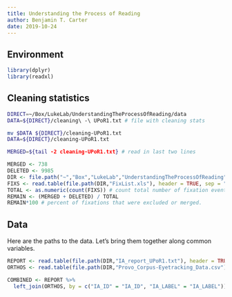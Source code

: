 ```yaml
---
title: Understanding the Process of Reading
author: Benjamin T. Carter
date: 2019-10-24
---
```


## Environment

```r
library(dplyr)
library(readxl)
```

## Cleaning statistics
```bash
DIRECT=~/Box/LukeLab/UnderstandingTheProcessOfReading/data
DATA=${DIRECT}/cleaning\ -\ UPoR1.txt # file with cleaning stats

mv $DATA ${DIRECT}/cleaning-UPoR1.txt
DATA=${DIRECT}/cleaning-UPoR1.txt

MERGED=${tail -2 cleaning-UPoR1.txt} # read in last two lines
```

```r
MERGED <- 738
DELETED <- 9985
DIR <- file.path("~","Box","LukeLab","UnderstandingTheProcessOfReading","data") # study directory
FIXS <- read.table(file.path(DIR,"FixList.xls"), header = TRUE, sep = "\t") # list of fixations
TOTAL <- as.numeric(count(FIXS)) # count total number of fixation events
REMAIN <- (MERGED + DELETED) / TOTAL
REMAIN*100 # percent of fixations that were excluded or merged.
```

## Data

Here are the paths to the data. Let's bring them together along common variables.

```r
REPORT <- read.table(file.path(DIR,"IA_report_UPoR1.txt"), header = TRUE, sep = "\t", fill = TRUE) # interest areas report
ORTHOS <- read.table(file.path(DIR,"Provo_Corpus-Eyetracking_Data.csv"), header = TRUE, sep = ",", fill = TRUE) # ortho probabilities

COMBINED <- REPORT %>%
  left_join(ORTHOS, by = c("IA_ID" = "IA_ID", "IA_LABEL" = "IA_LABEL"))
```


